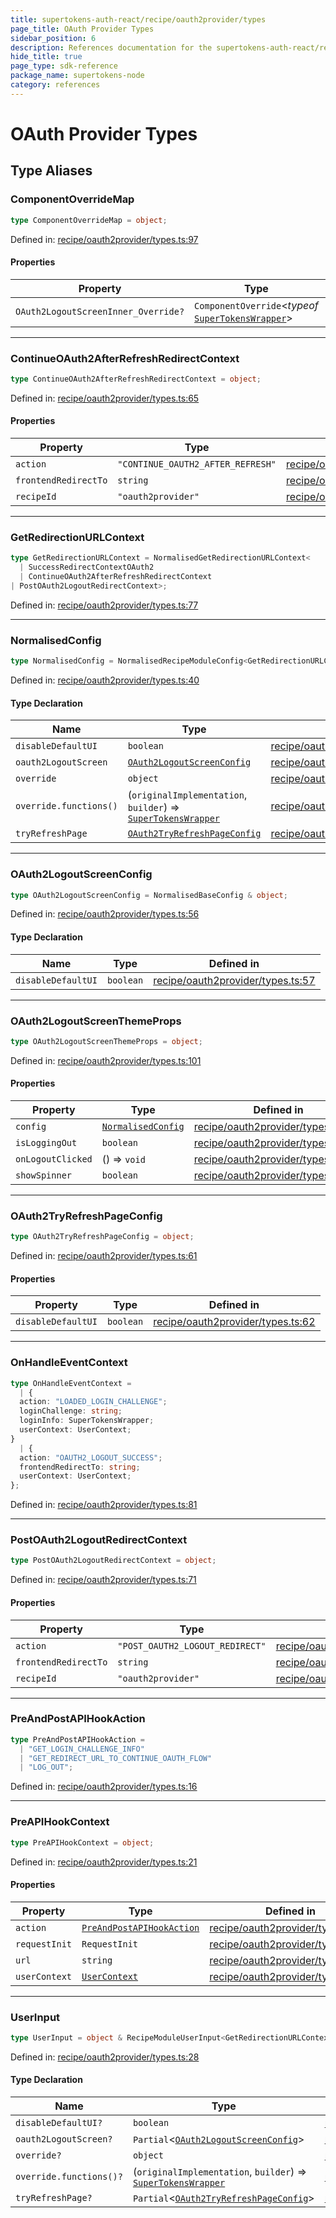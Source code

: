 ```yaml
---
title: supertokens-auth-react/recipe/oauth2provider/types
page_title: OAuth Provider Types
sidebar_position: 6
description: References documentation for the supertokens-auth-react/recipe/oauth2provider/types package
hide_title: true
page_type: sdk-reference
package_name: supertokens-node
category: references
---
```


# OAuth Provider Types


## Type Aliases

### ComponentOverrideMap

```ts
type ComponentOverrideMap = object;
```

Defined in: [recipe/oauth2provider/types.ts:97](https://github.com/supertokens/supertokens-auth-react/blob/b337b23722adfbe2906b193ea5fcf98f9c98c8b0/lib/ts/recipe/oauth2provider/types.ts#L97)

#### Properties

| Property | Type | Defined in |
| ------ | ------ | ------ |
| <a id="oauth2logoutscreeninner_override"></a> `OAuth2LogoutScreenInner_Override?` | `ComponentOverride`\<*typeof* [`SuperTokensWrapper`](index.mdx#supertokenswrapper-1)\> | [recipe/oauth2provider/types.ts:98](https://github.com/supertokens/supertokens-auth-react/blob/b337b23722adfbe2906b193ea5fcf98f9c98c8b0/lib/ts/recipe/oauth2provider/types.ts#L98) |

***

### ContinueOAuth2AfterRefreshRedirectContext

```ts
type ContinueOAuth2AfterRefreshRedirectContext = object;
```

Defined in: [recipe/oauth2provider/types.ts:65](https://github.com/supertokens/supertokens-auth-react/blob/b337b23722adfbe2906b193ea5fcf98f9c98c8b0/lib/ts/recipe/oauth2provider/types.ts#L65)

#### Properties

| Property | Type | Defined in |
| ------ | ------ | ------ |
| <a id="action"></a> `action` | `"CONTINUE_OAUTH2_AFTER_REFRESH"` | [recipe/oauth2provider/types.ts:67](https://github.com/supertokens/supertokens-auth-react/blob/b337b23722adfbe2906b193ea5fcf98f9c98c8b0/lib/ts/recipe/oauth2provider/types.ts#L67) |
| <a id="frontendredirectto"></a> `frontendRedirectTo` | `string` | [recipe/oauth2provider/types.ts:68](https://github.com/supertokens/supertokens-auth-react/blob/b337b23722adfbe2906b193ea5fcf98f9c98c8b0/lib/ts/recipe/oauth2provider/types.ts#L68) |
| <a id="recipeid"></a> `recipeId` | `"oauth2provider"` | [recipe/oauth2provider/types.ts:66](https://github.com/supertokens/supertokens-auth-react/blob/b337b23722adfbe2906b193ea5fcf98f9c98c8b0/lib/ts/recipe/oauth2provider/types.ts#L66) |

***

### GetRedirectionURLContext

```ts
type GetRedirectionURLContext = NormalisedGetRedirectionURLContext<
  | SuccessRedirectContextOAuth2
  | ContinueOAuth2AfterRefreshRedirectContext
| PostOAuth2LogoutRedirectContext>;
```

Defined in: [recipe/oauth2provider/types.ts:77](https://github.com/supertokens/supertokens-auth-react/blob/b337b23722adfbe2906b193ea5fcf98f9c98c8b0/lib/ts/recipe/oauth2provider/types.ts#L77)

***

### NormalisedConfig

```ts
type NormalisedConfig = NormalisedRecipeModuleConfig<GetRedirectionURLContext, PreAndPostAPIHookAction, OnHandleEventContext> & object;
```

Defined in: [recipe/oauth2provider/types.ts:40](https://github.com/supertokens/supertokens-auth-react/blob/b337b23722adfbe2906b193ea5fcf98f9c98c8b0/lib/ts/recipe/oauth2provider/types.ts#L40)

#### Type Declaration

| Name | Type | Defined in |
| ------ | ------ | ------ |
| `disableDefaultUI` | `boolean` | [recipe/oauth2provider/types.ts:45](https://github.com/supertokens/supertokens-auth-react/blob/b337b23722adfbe2906b193ea5fcf98f9c98c8b0/lib/ts/recipe/oauth2provider/types.ts#L45) |
| `oauth2LogoutScreen` | [`OAuth2LogoutScreenConfig`](#oauth2logoutscreenconfig) | [recipe/oauth2provider/types.ts:46](https://github.com/supertokens/supertokens-auth-react/blob/b337b23722adfbe2906b193ea5fcf98f9c98c8b0/lib/ts/recipe/oauth2provider/types.ts#L46) |
| `override` | `object` | [recipe/oauth2provider/types.ts:48](https://github.com/supertokens/supertokens-auth-react/blob/b337b23722adfbe2906b193ea5fcf98f9c98c8b0/lib/ts/recipe/oauth2provider/types.ts#L48) |
| `override.functions()` | (`originalImplementation`, `builder`) => [`SuperTokensWrapper`](index.mdx#supertokenswrapper-1) | [recipe/oauth2provider/types.ts:49](https://github.com/supertokens/supertokens-auth-react/blob/b337b23722adfbe2906b193ea5fcf98f9c98c8b0/lib/ts/recipe/oauth2provider/types.ts#L49) |
| `tryRefreshPage` | [`OAuth2TryRefreshPageConfig`](#oauth2tryrefreshpageconfig) | [recipe/oauth2provider/types.ts:47](https://github.com/supertokens/supertokens-auth-react/blob/b337b23722adfbe2906b193ea5fcf98f9c98c8b0/lib/ts/recipe/oauth2provider/types.ts#L47) |

***

### OAuth2LogoutScreenConfig

```ts
type OAuth2LogoutScreenConfig = NormalisedBaseConfig & object;
```

Defined in: [recipe/oauth2provider/types.ts:56](https://github.com/supertokens/supertokens-auth-react/blob/b337b23722adfbe2906b193ea5fcf98f9c98c8b0/lib/ts/recipe/oauth2provider/types.ts#L56)

#### Type Declaration

| Name | Type | Defined in |
| ------ | ------ | ------ |
| `disableDefaultUI` | `boolean` | [recipe/oauth2provider/types.ts:57](https://github.com/supertokens/supertokens-auth-react/blob/b337b23722adfbe2906b193ea5fcf98f9c98c8b0/lib/ts/recipe/oauth2provider/types.ts#L57) |

***

### OAuth2LogoutScreenThemeProps

```ts
type OAuth2LogoutScreenThemeProps = object;
```

Defined in: [recipe/oauth2provider/types.ts:101](https://github.com/supertokens/supertokens-auth-react/blob/b337b23722adfbe2906b193ea5fcf98f9c98c8b0/lib/ts/recipe/oauth2provider/types.ts#L101)

#### Properties

| Property | Type | Defined in |
| ------ | ------ | ------ |
| <a id="config"></a> `config` | [`NormalisedConfig`](#normalisedconfig) | [recipe/oauth2provider/types.ts:102](https://github.com/supertokens/supertokens-auth-react/blob/b337b23722adfbe2906b193ea5fcf98f9c98c8b0/lib/ts/recipe/oauth2provider/types.ts#L102) |
| <a id="isloggingout"></a> `isLoggingOut` | `boolean` | [recipe/oauth2provider/types.ts:103](https://github.com/supertokens/supertokens-auth-react/blob/b337b23722adfbe2906b193ea5fcf98f9c98c8b0/lib/ts/recipe/oauth2provider/types.ts#L103) |
| <a id="onlogoutclicked"></a> `onLogoutClicked` | () => `void` | [recipe/oauth2provider/types.ts:104](https://github.com/supertokens/supertokens-auth-react/blob/b337b23722adfbe2906b193ea5fcf98f9c98c8b0/lib/ts/recipe/oauth2provider/types.ts#L104) |
| <a id="showspinner"></a> `showSpinner` | `boolean` | [recipe/oauth2provider/types.ts:105](https://github.com/supertokens/supertokens-auth-react/blob/b337b23722adfbe2906b193ea5fcf98f9c98c8b0/lib/ts/recipe/oauth2provider/types.ts#L105) |

***

### OAuth2TryRefreshPageConfig

```ts
type OAuth2TryRefreshPageConfig = object;
```

Defined in: [recipe/oauth2provider/types.ts:61](https://github.com/supertokens/supertokens-auth-react/blob/b337b23722adfbe2906b193ea5fcf98f9c98c8b0/lib/ts/recipe/oauth2provider/types.ts#L61)

#### Properties

| Property | Type | Defined in |
| ------ | ------ | ------ |
| <a id="disabledefaultui"></a> `disableDefaultUI` | `boolean` | [recipe/oauth2provider/types.ts:62](https://github.com/supertokens/supertokens-auth-react/blob/b337b23722adfbe2906b193ea5fcf98f9c98c8b0/lib/ts/recipe/oauth2provider/types.ts#L62) |

***

### OnHandleEventContext

```ts
type OnHandleEventContext = 
  | {
  action: "LOADED_LOGIN_CHALLENGE";
  loginChallenge: string;
  loginInfo: SuperTokensWrapper;
  userContext: UserContext;
}
  | {
  action: "OAUTH2_LOGOUT_SUCCESS";
  frontendRedirectTo: string;
  userContext: UserContext;
};
```

Defined in: [recipe/oauth2provider/types.ts:81](https://github.com/supertokens/supertokens-auth-react/blob/b337b23722adfbe2906b193ea5fcf98f9c98c8b0/lib/ts/recipe/oauth2provider/types.ts#L81)

***

### PostOAuth2LogoutRedirectContext

```ts
type PostOAuth2LogoutRedirectContext = object;
```

Defined in: [recipe/oauth2provider/types.ts:71](https://github.com/supertokens/supertokens-auth-react/blob/b337b23722adfbe2906b193ea5fcf98f9c98c8b0/lib/ts/recipe/oauth2provider/types.ts#L71)

#### Properties

| Property | Type | Defined in |
| ------ | ------ | ------ |
| <a id="action-1"></a> `action` | `"POST_OAUTH2_LOGOUT_REDIRECT"` | [recipe/oauth2provider/types.ts:73](https://github.com/supertokens/supertokens-auth-react/blob/b337b23722adfbe2906b193ea5fcf98f9c98c8b0/lib/ts/recipe/oauth2provider/types.ts#L73) |
| <a id="frontendredirectto-1"></a> `frontendRedirectTo` | `string` | [recipe/oauth2provider/types.ts:74](https://github.com/supertokens/supertokens-auth-react/blob/b337b23722adfbe2906b193ea5fcf98f9c98c8b0/lib/ts/recipe/oauth2provider/types.ts#L74) |
| <a id="recipeid-1"></a> `recipeId` | `"oauth2provider"` | [recipe/oauth2provider/types.ts:72](https://github.com/supertokens/supertokens-auth-react/blob/b337b23722adfbe2906b193ea5fcf98f9c98c8b0/lib/ts/recipe/oauth2provider/types.ts#L72) |

***

### PreAndPostAPIHookAction

```ts
type PreAndPostAPIHookAction = 
  | "GET_LOGIN_CHALLENGE_INFO"
  | "GET_REDIRECT_URL_TO_CONTINUE_OAUTH_FLOW"
  | "LOG_OUT";
```

Defined in: [recipe/oauth2provider/types.ts:16](https://github.com/supertokens/supertokens-auth-react/blob/b337b23722adfbe2906b193ea5fcf98f9c98c8b0/lib/ts/recipe/oauth2provider/types.ts#L16)

***

### PreAPIHookContext

```ts
type PreAPIHookContext = object;
```

Defined in: [recipe/oauth2provider/types.ts:21](https://github.com/supertokens/supertokens-auth-react/blob/b337b23722adfbe2906b193ea5fcf98f9c98c8b0/lib/ts/recipe/oauth2provider/types.ts#L21)

#### Properties

| Property | Type | Defined in |
| ------ | ------ | ------ |
| <a id="action-2"></a> `action` | [`PreAndPostAPIHookAction`](#preandpostapihookaction) | [recipe/oauth2provider/types.ts:22](https://github.com/supertokens/supertokens-auth-react/blob/b337b23722adfbe2906b193ea5fcf98f9c98c8b0/lib/ts/recipe/oauth2provider/types.ts#L22) |
| <a id="requestinit"></a> `requestInit` | `RequestInit` | [recipe/oauth2provider/types.ts:23](https://github.com/supertokens/supertokens-auth-react/blob/b337b23722adfbe2906b193ea5fcf98f9c98c8b0/lib/ts/recipe/oauth2provider/types.ts#L23) |
| <a id="url"></a> `url` | `string` | [recipe/oauth2provider/types.ts:24](https://github.com/supertokens/supertokens-auth-react/blob/b337b23722adfbe2906b193ea5fcf98f9c98c8b0/lib/ts/recipe/oauth2provider/types.ts#L24) |
| <a id="usercontext"></a> `userContext` | [`UserContext`](types.mdx#usercontext-1) | [recipe/oauth2provider/types.ts:25](https://github.com/supertokens/supertokens-auth-react/blob/b337b23722adfbe2906b193ea5fcf98f9c98c8b0/lib/ts/recipe/oauth2provider/types.ts#L25) |

***

### UserInput

```ts
type UserInput = object & RecipeModuleUserInput<GetRedirectionURLContext, PreAndPostAPIHookAction, OnHandleEventContext>;
```

Defined in: [recipe/oauth2provider/types.ts:28](https://github.com/supertokens/supertokens-auth-react/blob/b337b23722adfbe2906b193ea5fcf98f9c98c8b0/lib/ts/recipe/oauth2provider/types.ts#L28)

#### Type Declaration

| Name | Type | Defined in |
| ------ | ------ | ------ |
| `disableDefaultUI?` | `boolean` | [recipe/oauth2provider/types.ts:29](https://github.com/supertokens/supertokens-auth-react/blob/b337b23722adfbe2906b193ea5fcf98f9c98c8b0/lib/ts/recipe/oauth2provider/types.ts#L29) |
| `oauth2LogoutScreen?` | `Partial`\<[`OAuth2LogoutScreenConfig`](#oauth2logoutscreenconfig)\> | [recipe/oauth2provider/types.ts:30](https://github.com/supertokens/supertokens-auth-react/blob/b337b23722adfbe2906b193ea5fcf98f9c98c8b0/lib/ts/recipe/oauth2provider/types.ts#L30) |
| `override?` | `object` | [recipe/oauth2provider/types.ts:32](https://github.com/supertokens/supertokens-auth-react/blob/b337b23722adfbe2906b193ea5fcf98f9c98c8b0/lib/ts/recipe/oauth2provider/types.ts#L32) |
| `override.functions()?` | (`originalImplementation`, `builder`) => [`SuperTokensWrapper`](index.mdx#supertokenswrapper-1) | [recipe/oauth2provider/types.ts:33](https://github.com/supertokens/supertokens-auth-react/blob/b337b23722adfbe2906b193ea5fcf98f9c98c8b0/lib/ts/recipe/oauth2provider/types.ts#L33) |
| `tryRefreshPage?` | `Partial`\<[`OAuth2TryRefreshPageConfig`](#oauth2tryrefreshpageconfig)\> | [recipe/oauth2provider/types.ts:31](https://github.com/supertokens/supertokens-auth-react/blob/b337b23722adfbe2906b193ea5fcf98f9c98c8b0/lib/ts/recipe/oauth2provider/types.ts#L31) |
